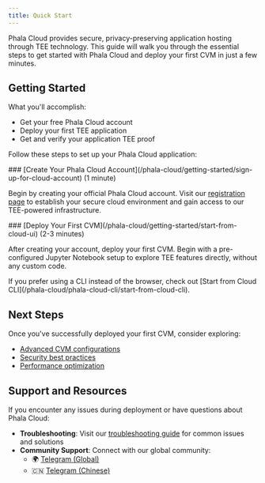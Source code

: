 ```yaml
---
title: Quick Start
---
```


Phala Cloud provides secure, privacy-preserving application hosting through TEE technology. This guide will walk you through the essential steps to get started with Phala Cloud and deploy your first CVM in just a few minutes.

## Getting Started

What you'll accomplish:
- Get your free Phala Cloud account
- Deploy your first TEE application
- Get and verify your application TEE proof

Follow these steps to set up your Phala Cloud application:

<Steps>
<Step>
### [Create Your Phala Cloud Account](/phala-cloud/getting-started/sign-up-for-cloud-account) (1 minute)

Begin by creating your official Phala Cloud account. Visit our [registration page](https://cloud.phala.network/register) to establish your secure cloud environment and gain access to our TEE-powered infrastructure.
</Step>

<Step>
### [Deploy Your First CVM](/phala-cloud/getting-started/start-from-cloud-ui) (2-3 minutes)

After creating your account, deploy your first CVM. Begin with a pre-configured Jupyter Notebook setup to explore TEE features directly, without any custom code.
</Step>
</Steps>

<Note type="info">
If you prefer using a CLI instead of the browser, check out [Start from Cloud CLI](/phala-cloud/phala-cloud-cli/start-from-cloud-cli).
</Note>

## Next Steps

Once you've successfully deployed your first CVM, consider exploring:

- [Advanced CVM configurations](/phala-cloud/cvm/create-with-docker-compose)
- [Security best practices](/phala-cloud/security-and-privacy/security-architecture)
- [Performance optimization](/phala-cloud/references/performance-report)

## Support and Resources

If you encounter any issues during deployment or have questions about Phala Cloud:

- **Troubleshooting**: Visit our [troubleshooting guide](/phala-cloud/troubleshooting/debug-your-application) for common issues and solutions
- **Community Support**: Connect with our global community:
  - 🌍 [Telegram (Global)](https://t.me/+nbhjx1ADG9EyYmI9)
  - 🇨🇳 [Telegram (Chinese)](https://t.me/+4PcAE9qTZ1kzM2M9)
